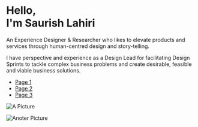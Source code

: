 
<SEO title="Gatsby Starter Catalyst Onepage" />

# Hello,<br/> I'm Saurish Lahiri

An Experience Designer & Researcher who likes to elevate products and services through human-centred design and story-telling. 

I have perspective and experience as a Design Lead for facilitating Design Sprints to tackle complex business problems and create desirable, feasible and viable business solutions.

- [Page 1](/page-1)
- [Page 2](/page-2)
- [Page 3](/page-3)


<Section1 />

![A Picture](../images/image1.jpg)

<Section2 />

![Anoter Picture](../images/image2.jpg)

<Section3 />
